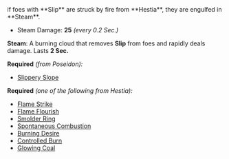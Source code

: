 
<Box>
if foes with **Slip** are struck by fire from **Hestia**, they are engulfed in **Steam**.

- Steam Damage: **25** _(every 0.2 Sec.)_

**Steam**: A burning cloud that removes **Slip** from foes and rapidly deals damage. Lasts **2 Sec.**

</Box>

**Required** _(from Poseidon):_

- [Slippery Slope](/boons/poseidon#slippery-slope)

**Required** _(one of the following from Hestia):_

- [Flame Strike](/boons/hestia#flame-strike)
- [Flame Flourish](/boons/hestia#flame-flourish)
- [Smolder Ring](/boons/hestia#smolder-ring)
- [Spontaneous Combustion](/boons/hestia#spontaneous-combustion)
- [Burning Desire](/boons/hestia#burning-desire-aphrodite)
- [Controlled Burn](/boons/hestia#controlled-burn)
- [Glowing Coal](/boons/hestia#glowing-coal)
